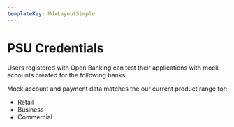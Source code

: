 ```yaml
---
templateKey: MdxLayoutSimple
---
```



PSU Credentials
===============

Users registered with Open Banking can test their applications with mock accounts created for the following banks.

Mock account and payment data matches the our current product range for:

*   Retail
*   Business
*   Commercial

<DanskeTestDataTable />